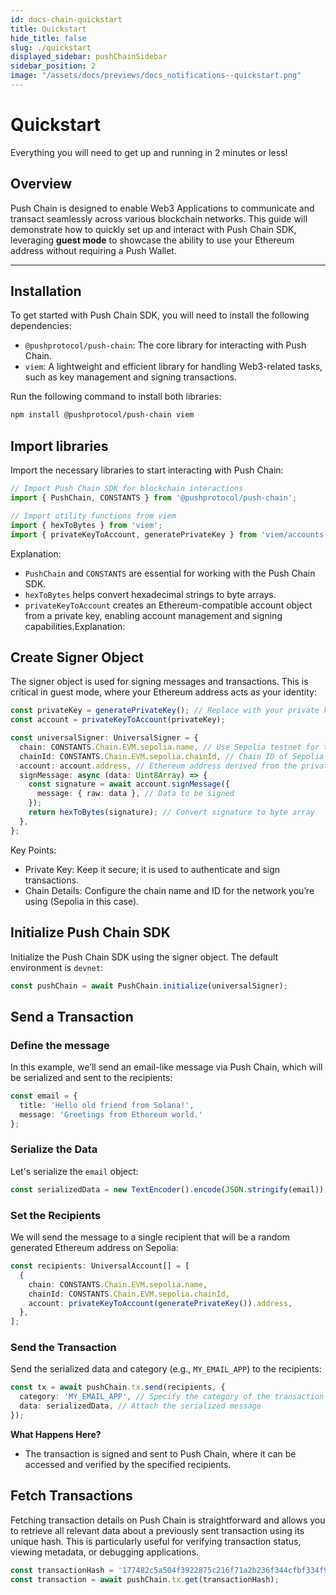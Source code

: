 ```yaml
---
id: docs-chain-quickstart
title: Quickstart
hide_title: false
slug: ./quickstart
displayed_sidebar: pushChainSidebar
sidebar_position: 2
image: "/assets/docs/previews/docs_notifications--quickstart.png"
---
```


# Quickstart

Everything you will need to get up and running in 2 minutes or less!

<head>
  <title>Quickstart | Push Chain | Push Documentation</title>
</head>


## Overview

Push Chain is designed to enable Web3 Applications to communicate and transact seamlessly across various blockchain networks. This guide will demonstrate how to quickly set up and interact with Push Chain SDK, leveraging **guest mode** to showcase the ability to use your Ethereum address without requiring a Push Wallet.

---

## Installation

To get started with Push Chain SDK, you will need to install the following dependencies:

- `@pushprotocol/push-chain`: The core library for interacting with Push Chain.
- `viem`: A lightweight and efficient library for handling Web3-related tasks, such as key management and signing transactions.

Run the following command to install both libraries:

```bash
npm install @pushprotocol/push-chain viem
```

## Import libraries

Import the necessary libraries to start interacting with Push Chain:

```typescript
// Import Push Chain SDK for blockchain interactions
import { PushChain, CONSTANTS } from '@pushprotocol/push-chain';

// Import utility functions from viem
import { hexToBytes } from 'viem';
import { privateKeyToAccount, generatePrivateKey } from 'viem/accounts';
```

Explanation:

- `PushChain` and `CONSTANTS` are essential for working with the Push Chain SDK.
- `hexToBytes` helps convert hexadecimal strings to byte arrays.
- `privateKeyToAccount` creates an Ethereum-compatible account object from a private key, enabling account management and signing capabilities.Explanation:

## Create Signer Object

The signer object is used for signing messages and transactions. This is critical in guest mode, where your Ethereum address acts as your identity:

```typescript
const privateKey = generatePrivateKey(); // Replace with your private key generation logic
const account = privateKeyToAccount(privateKey);

const universalSigner: UniversalSigner = {
  chain: CONSTANTS.Chain.EVM.sepolia.name, // Use Sepolia testnet for this example
  chainId: CONSTANTS.Chain.EVM.sepolia.chainId, // Chain ID of Sepolia
  account: account.address, // Ethereum address derived from the private key
  signMessage: async (data: Uint8Array) => {
    const signature = await account.signMessage({
      message: { raw: data }, // Data to be signed
    });
    return hexToBytes(signature); // Convert signature to byte array
  },
};
```

Key Points:

- Private Key: Keep it secure; it is used to authenticate and sign transactions.
- Chain Details: Configure the chain name and ID for the network you’re using (Sepolia in this case).

## Initialize Push Chain SDK

Initialize the Push Chain SDK using the signer object. The default environment is `devnet`:

```typescript
const pushChain = await PushChain.initialize(universalSigner);
```

## Send a Transaction

### Define the message

In this example, we’ll send an email-like message via Push Chain, which will be serialized and sent to the recipients:

```typescript
const email = {
  title: 'Hello old friend from Solana!',
  message: 'Greetings from Ethereum world.'
};
```

### Serialize the Data

Let's serialize the `email` object:

```typescript
const serializedData = new TextEncoder().encode(JSON.stringify(email));
```

### Set the Recipients

We will send the message to a single recipient that will be a random generated Ethereum address on Sepolia:

```typescript
const recipients: UniversalAccount[] = [
  {
    chain: CONSTANTS.Chain.EVM.sepolia.name,
    chainId: CONSTANTS.Chain.EVM.sepolia.chainId,
    account: privateKeyToAccount(generatePrivateKey()).address,
  },
];
```

### Send the Transaction

Send the serialized data and category (e.g., `MY_EMAIL_APP`) to the recipients:

```typescript
const tx = await pushChain.tx.send(recipients, {
  category: 'MY_EMAIL_APP', // Specify the category of the transaction
  data: serializedData, // Attach the serialized message
});
```

**What Happens Here?**

- The transaction is signed and sent to Push Chain, where it can be accessed and verified by the specified recipients.


## Fetch Transactions

Fetching transaction details on Push Chain is straightforward and allows you to retrieve all relevant data about a previously sent transaction using its unique hash. This is particularly useful for verifying transaction status, viewing metadata, or debugging applications.

```typescript
const transactionHash = '177482c5a504f3922875c216f71a2b236f344cfbf334f97c8f59547e1e21fb23';
const transaction = await pushChain.tx.get(transactionHash);
```